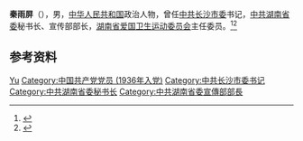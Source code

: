 '''秦雨屏'''（{{bd|1914年||？}}），男，[[中华人民共和国|中华人民共和国]]政治人物，曾任[[中共长沙市委|中共长沙市委]]书记，[[中共湖南省委|中共湖南省委]]秘书长、宣传部部长，[[湖南省爱国卫生运动委员会|湖南省爱国卫生运动委员会]]主任委员。<ref>{{Cite book|title=中华人民共和国职官志|author=何虎生, 李耀东, 向常福主编|publisher=中国社会出版社|year=2003|isbn=9787800883934|location=北京|pages=}}</ref><ref>{{Cite book|title=湖南百科全书|author=禹舜主编; 洪期钧副主编|publisher=岳麓书社|year=1999|isbn=|location=长沙|pages=}}</ref>

== 参考资料 ==
{{reflist}}

{{中国人物小作品}}

{{Authority control}}
{{DEFAULTSORT:Qin秦}}
[[Category:秦姓|Yu]]
[[Category:中国共产党党员_(1936年入党)|Category:中国共产党党员 (1936年入党)]]
[[Category:中共长沙市委书记|Category:中共长沙市委书记]]
[[Category:中共湖南省委秘书长|Category:中共湖南省委秘书长]]
[[Category:中共湖南省委宣傳部部長|Category:中共湖南省委宣傳部部長]]